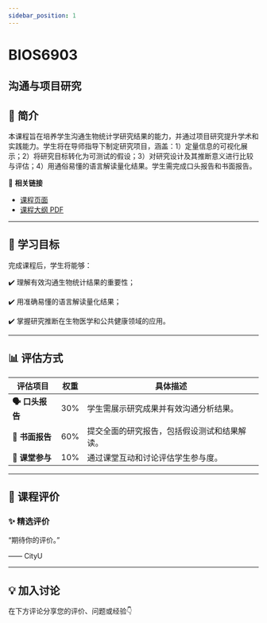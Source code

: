 ```yaml
---
sidebar_position: 1
---
```


# BIOS6903
## 沟通与项目研究

## **📘 简介**
本课程旨在培养学生沟通生物统计学研究结果的能力，并通过项目研究提升学术和实践能力。学生将在导师指导下制定研究项目，涵盖：1）定量信息的可视化展示；2）将研究目标转化为可测试的假设；3）对研究设计及其推断意义进行比较与评估；4）用通俗易懂的语言解读量化结果。学生需完成口头报告和书面报告。

🔗 **相关链接**
- [课程页面](https://www.cityu.edu.hk/catalogue/pg/202425/course/BIOS6903.htm)
- [课程大纲 PDF](https://www.cityu.edu.hk/catalogue/pg/202425/course/BIOS6903.pdf)

---

## **🎯 学习目标**

完成课程后，学生将能够：

✔️ 理解有效沟通生物统计结果的重要性；

✔️ 用准确易懂的语言解读量化结果；

✔️ 掌握研究推断在生物医学和公共健康领域的应用。

---

## **📊 评估方式**

| **评估项目**          | **权重** | **具体描述**                                                                                       |
|----------------------|---------|---------------------------------------------------------------------------------------------------|
| **🗣️ 口头报告**        | 30%     | 学生需展示研究成果并有效沟通分析结果。                                                             |
| **📄 书面报告**        | 60%     | 提交全面的研究报告，包括假设测试和结果解读。                                                       |
| **📄 课堂参与**        | 10%     | 通过课堂互动和讨论评估学生参与度。                                                                 |

---

## **💬 课程评价**

### ✨ **精选评价**
<div className={commentStyles.commentBox}>
    <p className={commentStyles.commentText}>
        “期待你的评价。”
    </p>
    <p className={commentStyles.commentAuthor}>—— CityU</p>
</div>

---

## **💡 加入讨论**

在下方评论分享您的评价、问题或经验👇
<Utterances />